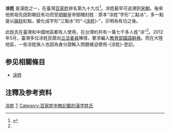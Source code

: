 {{NoteTA
|1=塗
}}
{{不是|涂姓|塗姓}}
{{汉字姓氏
|姓氏=凃
|堂号=
|郡望=
|繁体=凃
|简体=凃、涂
|新字体=
|旧字体=
|平假名=
|片假名=
|朝鲜汉字=
|韩国标准语=
|文化语=
|越南汉字=
|越南国语字=
|琉球汉字=
|字头=
|拼音=
|注音=ㄊㄨˊ
|反切=
|同音字=途
|中国大陆=
|台湾=臺灣
|港府臺灣=
|教院式=
|澳门=
|文觀部式=
|馬-賴式=
|琉球=
|日本=
|越南=
|新加坡=
|马来西亚=
}}
'''凃姓'''<!--（音涂）-->是漢姓之一，在臺灣[[百家姓|百家姓]]排名第九十九位<ref name="udn20120504">{{Cite news|author=林思慧|title=比-{涂}-少1點 我們是姓「凃」|url=http://udn.com/NEWS/NATIONAL/NAT5/7070604.shtml|date=2012-05-04|location=台北|publisher=[[聯合報|聯合報]]|quote=“多位凃姓民眾昨天向國民黨立委盧秀燕陳情，凃世忠表示，「凃比-{涂}-歷史更久，才是正統！」全台灣共有一萬七千多人姓「凃」，在百家姓排名第九十九位，凃姓最早可追溯到宋朝……但常用的教育部官方字典找不到他的姓，但在日常生活中卻常混用，要求教育部編入國語辭典。……盧秀燕指出，教育部網站的電子辭典，若查詢「ㄊㄨˊ」，只會出現三點水的「-{涂}-」，卻沒有兩點水的「凃」，而且還會被誤認寫錯字……教育部國語推行委員會執行秘書陳雪玉說，一個月內研究如何修訂。內政部戶政司副司長蘇清朝說，會行文請相關單位造字，尊重人名姓名權。”}}</ref>。凃姓最早可追溯到[[宋朝|宋朝]]。後來他房祖先因對朝廷有功而受[[明朝|明朝]]皇帝御賜封姓：原本“凃姓”字形“二點冰”，多一點是以[[硃砂|硃砂]]紅點，變化成字形“三點水”的“-{[[涂姓|涂姓]]}-”，示明為有功之後。

此姓氏在臺灣和中國地區都有人使用，在台灣約共有一萬七千多人姓“凃”<ref name="udn20120504" />。2012年5月，臺灣多位凃姓民眾向[[立法委員|立法委員]]陳情，要求編入[[教育部國語辭典|教育部國語辭典]]。而在大陸地區，一些凃姓族人也因為身分證輸入問題被迫使用-{涂姓}-登記。

==参见相關條目==
*[[涂姓|涂姓]]

== 注釋及参考资料 ==
{{reflist}}

{{臺灣前一百大姓氏}}

{{Surname-stub}}
[[Category:凃姓|]]
[[Category:漢姓|T]]
[[Category:百家姓中無記載的漢字姓氏|Category:百家姓中無記載的漢字姓氏]]